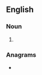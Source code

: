 ==English==

===Noun===
{{head|en|noun plural form}}

# {{plural of|liking|lang=en}}

===Anagrams===
* {{anagrams|en|Glinski|Kisling|silking}}